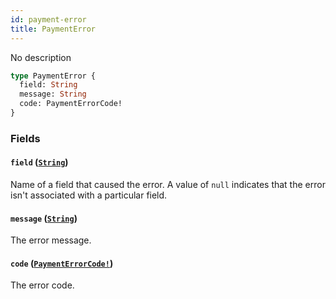 ```yaml
---
id: payment-error
title: PaymentError
---
```


No description

```graphql
type PaymentError {
  field: String
  message: String
  code: PaymentErrorCode!
}
```

### Fields

#### `field` ([`String`](/api-reference/scalars/string.mdx))

Name of a field that caused the error. A value of `null` indicates that the error isn't associated with a particular field.

#### `message` ([`String`](/api-reference/scalars/string.mdx))

The error message.

#### `code` ([`PaymentErrorCode!`](/api-reference/enums/payment-error-code.mdx))

The error code.
